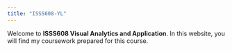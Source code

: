 ```yaml
---
title: "ISSS608-YL"
---
```


Welcome to **ISSS608 Visual Analytics and Application**. In this website, you will find my coursework prepared for this course.
